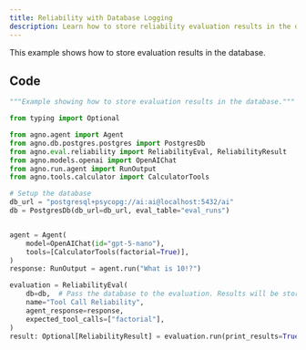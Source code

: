 ```yaml
---
title: Reliability with Database Logging
description: Learn how to store reliability evaluation results in the database.
---
```


This example shows how to store evaluation results in the database.

## Code

```python
"""Example showing how to store evaluation results in the database."""

from typing import Optional

from agno.agent import Agent
from agno.db.postgres.postgres import PostgresDb
from agno.eval.reliability import ReliabilityEval, ReliabilityResult
from agno.models.openai import OpenAIChat
from agno.run.agent import RunOutput
from agno.tools.calculator import CalculatorTools

# Setup the database
db_url = "postgresql+psycopg://ai:ai@localhost:5432/ai"
db = PostgresDb(db_url=db_url, eval_table="eval_runs")


agent = Agent(
    model=OpenAIChat(id="gpt-5-nano"),
    tools=[CalculatorTools(factorial=True)],
)
response: RunOutput = agent.run("What is 10!?")

evaluation = ReliabilityEval(
    db=db,  # Pass the database to the evaluation. Results will be stored in the database.
    name="Tool Call Reliability",
    agent_response=response,
    expected_tool_calls=["factorial"],
)
result: Optional[ReliabilityResult] = evaluation.run(print_results=True)
```